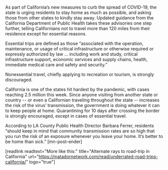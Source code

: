 As part of California’s new measures to curb the spread of COVID-19, the state is urging residents to stay home as much as possible, and asking those from other states to kindly stay away. Updated guidance from the California Department of Public Health takes these advisories one step further, telling Californians not to travel more than 120 miles from their residence except for essential reasons.

Essential trips are defined as those “associated with the operation, maintenance, or usage of critical infrastructure or otherwise required or expressly authorized by law … including work and study, critical infrastructure support, economic services and supply chains, health, immediate medical care and safety and security.”

Nonessential travel, chiefly applying to recreation or tourism, is strongly discouraged.

California is one of the states hit hardest by the pandemic, with cases reaching 2.5 million this week. Since anyone visiting from another state or country -- or even a Californian traveling throughout the state -- increases the risk of the virus’ transmission, the government is doing whatever it can to keep people at home. Quarantining for 10 days after crossing the border is strongly encouraged, except in cases of essential travel.

According to LA County Public Health Director Barbara Ferrer, residents “should keep in mind that community transmission rates are so high that you run the risk of an exposure whenever you leave your home. It’s better to be home than sick.” [mn-post-ender]

[readlink readtext="More like this:" title="Alternate rays to road-trip in California"  url="https://matadornetwork.com/read/underrated-road-trips-california/" logo="true"]
